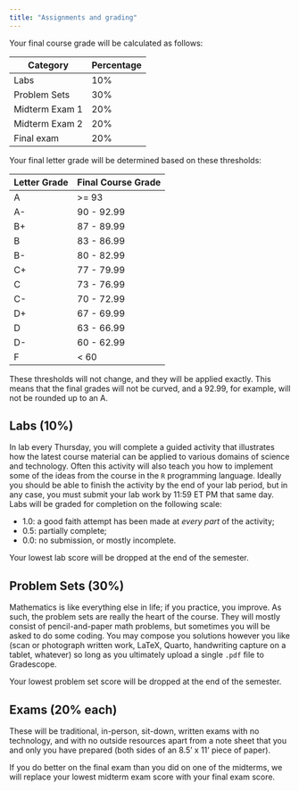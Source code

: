 ```yaml
---
title: "Assignments and grading"
---
```


Your final course grade will be calculated as follows:

| Category       | Percentage |
|----------------|------------|
| Labs           | 10%        |
| Problem Sets   | 30%        |
| Midterm Exam 1 | 20%        |
| Midterm Exam 2 | 20%        |
| Final exam     | 20%        |

Your final letter grade will be determined based on these thresholds:

| Letter Grade | Final Course Grade |
|--------------|--------------------|
| A            | \>= 93             |
| A-           | 90 - 92.99         |
| B+           | 87 - 89.99         |
| B            | 83 - 86.99         |
| B-           | 80 - 82.99         |
| C+           | 77 - 79.99         |
| C            | 73 - 76.99         |
| C-           | 70 - 72.99         |
| D+           | 67 - 69.99         |
| D            | 63 - 66.99         |
| D-           | 60 - 62.99         |
| F            | \< 60              |

::: callout-warning
These thresholds will not change, and they will be applied exactly. This means that the final grades will not be curved, and a 92.99, for example, will not be rounded up to an A.
:::

## Labs (10%)

In lab every Thursday, you will complete a guided activity that illustrates how the latest course material can be applied to various domains of science and technology. Often this activity will also teach you how to implement some of the ideas from the course in the `R` programming language. Ideally you should be able to finish the activity by the end of your lab period, but in any case, you must submit your lab work by 11:59 ET PM that same day. Labs will be graded for completion on the following scale:

-   1.0: a good faith attempt has been made at *every part* of the activity;
-   0.5: partially complete;
-   0.0: no submission, or mostly incomplete.

::: callout-note
Your lowest lab score will be dropped at the end of the semester.
:::

## Problem Sets (30%)

Mathematics is like everything else in life; if you practice, you improve. As such, the problem sets are really the heart of the course. They will mostly consist of pencil-and-paper math problems, but sometimes you will be asked to do some coding. You may compose you solutions however you like (scan or photograph written work, LaTeX, Quarto, handwriting capture on a tablet, whatever) so long as you ultimately upload a single `.pdf` file to Gradescope.

::: callout-note
Your lowest problem set score will be dropped at the end of the semester.
:::

## Exams (20% each)

These will be traditional, in-person, sit-down, written exams with no technology, and with no outside resources apart from a note sheet that you and only you have prepared (both sides of an 8.5' x 11' piece of paper).

::: callout-note
If you do better on the final exam than you did on one of the midterms, we will replace your lowest midterm exam score with your final exam score.
:::
